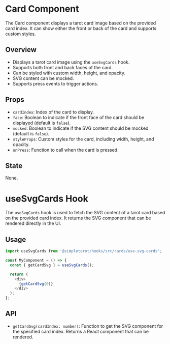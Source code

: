 
<Meta of={CardStories.default} title='Card'/>

# Card Component

The Card component displays a tarot card image based on the provided card index. It can show either the front or back of the card and supports custom styles.

## Overview
- Displays a tarot card image using the `useSvgCards` hook.
- Supports both front and back faces of the card.
- Can be styled with custom width, height, and opacity.
- SVG content can be mocked.
- Supports press events to trigger actions.

## Props
- `cardIndex`: Index of the card to display.
- `face`: Boolean to indicate if the front face of the card should be displayed (default is `false`).
- `mocked`: Boolean to indicate if the SVG content should be mocked (default is `false`).
- `styleProps`: Custom styles for the card, including width, height, and opacity.
- `onPress`: Function to call when the card is pressed.

## State
None.

# useSvgCards Hook
The `useSvgCards` hook is used to fetch the SVG content of a tarot card based
on the provided card index. It returns the SVG component that can be rendered directly in the UI.
## Usage
```javascript
import useSvgCards from '@simpletarot/hooks/src/cards/use-svg-cards';

const MyComponent = () => {
  const { getCardSvg } = useSvgCards();

  return (
    <div>
      {getCardSvg(0)}
    </div>
  );
};
```

## API
- `getCardSvg(cardIndex: number)`: Function to get the SVG component for the
specified card index. Returns a React component that can be rendered.